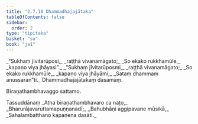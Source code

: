 ```yaml
---
title: "2.7.10 Dhammadhajajātaka"
tableOfContents: false
sidebar:
  order: 2
type: "tipitaka"
basket: "su"
book: "ja1"
---
```



<DynamicBreadcrumb />

<Division number="139" book="ja1">

<Paragraph number="565" type="verses" book="ja1">
_“Sukhaṃ jīvitarūposi,_  
_raṭṭhā vivanamāgato;_  
_So ekako rukkhamūle,_  
_kapaṇo viya jhāyasi”._  

</Paragraph>

</Division>
<Division number="140" book="ja1">

<Paragraph number="566" type="verses" book="ja1">
_“Sukhaṃ jīvitarūposmi,_  
_raṭṭhā vivanamāgato;_  
_So ekako rukkhamūle,_  
_kapaṇo viya jhāyāmi;_  
_Sataṃ dhammaṃ anussaran”ti._  


</Paragraph>
</Division>

<Paragraph number="567" type="center" book="ja1">
Dhammadhajajātakaṃ dasamaṃ.

  
Bīraṇathambhavaggo sattamo.



</Paragraph>

<Paragraph number="568" type="center" book="ja1">
Tassuddānaṃ


</Paragraph>

<Paragraph number="569" type="verses" book="ja1">
_Atha bīraṇathambhavaro ca naṭo,_  
_Bharurājavaruttamapuṇṇanadī;_  
_Bahubhāṇi aggipavane mūsikā,_  
_Sahalambatthano kapaṇena dasāti._
</Paragraph>